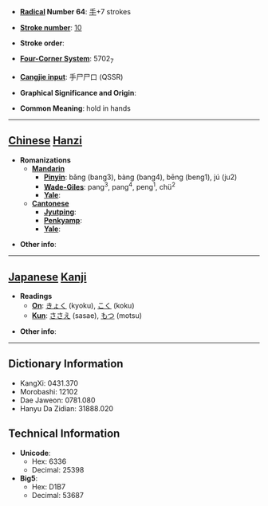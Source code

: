 * '''[[Wiktionary:Chinese radical index| Radical]] Number 64''': [[Wiktionary:Chinese radical index 手|手]]+7 strokes

* '''[[Wiktionary:Chinese total strokes index|Stroke number]]''': [[Wiktionary:Chinese total strokes index 10|10]]

* '''Stroke order''': 

* '''[[Wiktionary:Chinese four corner index|Four-Corner System]]''': 5702<sub>7</sub>

* '''[[Wiktionary:Chinese Cangjie index|Cangjie input]]''': 手尸尸口 (QSSR)

* '''Graphical Significance and Origin''': 

* '''Common Meaning''': hold in hands

----

== [[Chinese]] [[Hanzi]] ==

* '''Romanizations'''
** '''[[Mandarin]]'''
*** '''[[Pinyin]]''': bǎng (bang3), bàng (bang4), bēng (beng1), jú (ju2)
*** '''[[Wade-Giles]]''': pang<sup>3</sup>, pang<sup>4</sup>, peng<sup>1</sup>, chü<sup>2</sup>
*** '''[[Yale]]''': 
** '''[[Cantonese]]'''
*** '''[[Jyutping]]''':
*** '''[[Penkyamp]]''': 
*** '''[[Yale]]''': 

* '''Other info''': 

----

== [[Japanese]] [[Kanji]] ==

* '''Readings'''
** '''[[On]]''': [[きょく]] (kyoku), [[こく]] (koku)
** '''[[Kun]]''': [[ささえ]] (sasae), [[もつ]] (motsu)

* '''Other info''':  

----

== Dictionary Information ==

* KangXi: 0431.370
* Morobashi: 12102
* Dae Jaweon: 0781.080
* Hanyu Da Zidian: 31888.020

== Technical Information ==

* '''Unicode''':
** Hex: 6336
** Decimal: 25398
* '''Big5''':
** Hex: D1B7
** Decimal: 53687